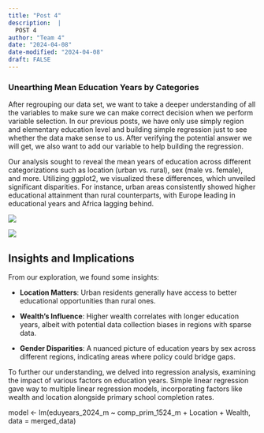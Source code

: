 ```yaml
---
title: "Post 4"
description:  |
  POST 4
author: "Team 4"
date: "2024-04-08"
date-modified: "2024-04-08"
draft: FALSE
---
```


### Unearthing Mean Education Years by Categories

After regrouping our data set, we want to take a deeper understanding of all the variables to make sure we can make correct decision when we perform variable selection. In our previous posts, we have only use simply region and elementary education level and building simple regression just to see whether the data make sense to us. After verifying the potential answer we will get, we also want to add our variable to help building the regression.

Our analysis sought to reveal the mean years of education across different categorizations such as location (urban vs. rural), sex (male vs. female), and more. Utilizing ggplot2, we visualized these differences, which unveiled significant disparities. For instance, urban areas consistently showed higher educational attainment than rural counterparts, with Europe leading in educational years and Africa lagging behind.

![](Screenshot 2024-04-08 at 6.32.17 PM-02)

![](images/Screenshot 2024-04-08 at 6.32.17 PM-02)

## **Insights and Implications**

From our exploration, we found some insights:

-   **Location Matters**: Urban residents generally have access to better educational opportunities than rural ones.

-   **Wealth's Influence**: Higher wealth correlates with longer education years, albeit with potential data collection biases in regions with sparse data.

-   **Gender Disparities**: A nuanced picture of education years by sex across different regions, indicating areas where policy could bridge gaps.

To further our understanding, we delved into regression analysis, examining the impact of various factors on education years. Simple linear regression gave way to multiple linear regression models, incorporating factors like wealth and location alongside primary school completion rates.

model \<- lm(eduyears_2024_m \~ comp_prim_1524_m + Location + Wealth, data = merged_data)
